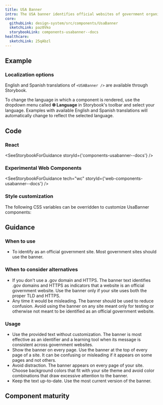 ```yaml
---
title: USA Banner
intro: The USA banner identifies official websites of government organizations in the United States. It also helps visitors understand how to tell that a website is both official and secure.
core:
  githubLink: design-system/src/components/UsaBanner
  sketchLink: paz0Vko
  storybookLink: components-usabanner--docs
healthcare:
  sketchLink: 25qAbzl
---
```


## Example

<StorybookExample
  componentName="USA banner"
  storyId="components-usabanner--default"
  minHeight={250}
/>

### Localization options

English and Spanish translations of `<USABanner />` are available through Storybook.

To change the language in which a component is rendered, use the dropdown menu called **🌐 Language** in Storybook's toolbar and select your language. Examples with available English and Spanish translations will automatically change to reflect the selected language.

## Code

### React

<SeeStorybookForGuidance storyId={'components-usabanner--docs'} />

### Experimental Web Components

<SeeStorybookForGuidance tech="wc" storyId={'web-components-usabanner--docs'} />

### Style customization

The following CSS variables can be overridden to customize UsaBanner components:

<ComponentThemeOptions componentname="usa-banner" />

## Guidance

### When to use

- To identify as an official government site. Most government sites should use the banner.

### When to consider alternatives

- If you don't use a .gov domain and HTTPS. The banner text identifies .gov domains and HTTPS as indicators that a website is an official government website. Use the banner only if your site uses both the proper TLD and HTTPS.
- Any time it would be misleading. The banner should be used to reduce confusion. Avoid using the banner on any site meant only for testing or otherwise not meant to be identified as an official government website.

### Usage

- Use the provided text without customization. The banner is most effective as an identifier and a learning tool when its message is consistent across government websites.
- Show the banner on every page. Use the banner at the top of every page of a site. It can be confusing or misleading if it appears on some pages and not others.
- Avoid distraction. The banner appears on every page of your site. Choose background colors that fit with your site theme and avoid color combinations that draw excessive attention to the banner.
- Keep the text up-to-date. Use the most current version of the banner.

## Component maturity

<MaturityChecklist
  a11yStandards={true}
  color={true}
  forcedColors={false}
  screenReaders={true}
  keyboardNavigable={true}
  storybook={true}
  responsive={true}
  spanish={true}
  completeUiKit={false}
  responsiveUiKit={false}
  tokensInCode={true}
  tokensInSketch={true}
/>
